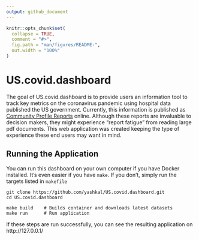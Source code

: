 ```yaml
---
output: github_document
---
```


<!-- README.md is generated from README.Rmd. Please edit that file -->

```r
knitr::opts_chunk$set(
  collapse = TRUE,
  comment = "#>",
  fig.path = "man/figures/README-",
  out.width = "100%"
)
```

# US.covid.dashboard

<!-- badges: start -->
<!-- badges: end -->

The goal of US.covid.dashboard is to provide users an information tool to track key metrics on the coronavirus pandemic using hospital data published the US government. Currently, this information is published as [Community Profile Reports](https://beta.healthdata.gov/Health/COVID-19-Community-Profile-Report/gqxm-d9w9) online. Although these reports are invaluable to decision makers, they might experience "report fatigue" from reading large pdf documents. This web application was created keeping the type of experience these end users may want in mind.

## Running the Application

You can run this dashboard on your own computer if you have Docker installed. It's even easier if you have `make`. If you don't, simply run the targets listed in `makefile`

```
git clone https://github.com/yashkal/US.covid.dashboard.git
cd US.covid.dashboard

make build    # Builds container and downloads latest datasets
make run      # Run application 
```

If these steps are run successfully, you can see the resulting application on http://127.0.0.1/

<!-- You'll still need to render `README.Rmd` regularly, to keep `README.md` up-to-date. `devtools::build_readme()` is handy for this. You could also use GitHub Actions to re-render `README.Rmd` every time you push. An example workflow can be found here: <https://github.com/r-lib/actions/tree/master/examples>. -->

